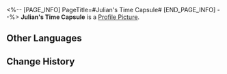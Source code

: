 <%-- [PAGE_INFO]
PageTitle=#Julian's Time Capsule#
[END_PAGE_INFO] --%>
{{Item Infobox
|id          = 140041
|image       = Item Julian's Time Capsule.png
|type        = Mission Item
|invCategory = Missions
|rarity      = 3
|effect      = 
|description = Treasure across time.
}}
{{Description|''"I didn't dig out ninety percent of the time capsules."''}}
'''Julian's Time Capsule''' is a [[Profile Picture]].

==Other Languages==
{{Other Languages
|en   = Julian's Time Capsule
|zhs  = 尤利安的时间胶囊
|zht  = 尤利安的時間膠囊
|ja   = ジュリアンのタイムカプセル
|ko   = 줄리안의 타임 캡슐
|es   = Cápsula del tiempo de Julian
|fr   = Capsule temporelle de Julian
|ru   = Капсула времени Джулиана
|th   = แคปซูลกาลเวลาของ Julian
|vi   = Con Nhộng Thời Gian Của Julian
|de   = Julians Zeitkapsel
|id   = Kapsul Waktu Julian
|pt   = Cápsula do Tempo do Julian
}}

==Change History==
{{Change History|1.0}}